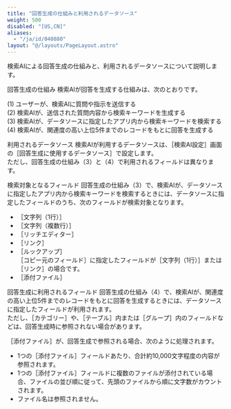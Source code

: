 ```yaml
---
title: "回答生成の仕組みと利用されるデータソース"
weight: 500
disabled: "[US,CN]"
aliases:
  - "/ja/id/040880"
layout: "@/layouts/PageLayout.astro"
---
```




検索AIによる回答生成の仕組みと、利用されるデータソースについて説明します。

<Heading id="assist_settings_search_prefs_generation_10">回答生成の仕組み</Heading>
検索AIが回答を生成する仕組みは、次のとおりです。

(1) ユーザーが、検索AIに質問や指示を送信する  
(2) 検索AIが、送信された質問内容から検索キーワードを生成する  
(3) 検索AIが、データソースに指定したアプリ内から検索キーワードを検索する  
(4) 検索AIが、関連度の高い上位5件までのレコードをもとに回答を生成する

<Heading id="assist_settings_search_prefs_generation_20">利用されるデータソース</Heading>
検索AIが利用するデータソースは、<Wovn>［検索AI設定］</Wovn>画面の<Wovn>［回答生成に使用するデータソース］</Wovn>で設定します。  
ただし、回答生成の仕組み（3）と（4）で利用されるフィールドは異なります。

<Heading level={3} id="assist_settings_search_prefs_generation_2010">検索対象となるフィールド</Heading>
回答生成の仕組み（3）で、検索AIが、データソースに指定したアプリ内から検索キーワードを検索するときには、データソースに指定したフィールドのうち、次のフィールドが検索対象となります。

* <Wovn>［文字列（1行）］</Wovn>
* <Wovn>［文字列（複数行）］</Wovn>
* <Wovn>［リッチエディター］</Wovn>
* <Wovn>［リンク］</Wovn>
* <Wovn>［ルックアップ］</Wovn>  
  <Wovn>［コピー元のフィールド］</Wovn>に指定したフィールドが<Wovn>［文字列（1行）］</Wovn>または<Wovn>［リンク］</Wovn>の場合です。
* <Wovn>［添付ファイル］</Wovn>

<Heading level={3} id="assist_settings_search_prefs_generation_2020">回答生成に利用されるフィールド</Heading>
回答生成の仕組み（4）で、検索AIが、関連度の高い上位5件までのレコードをもとに回答を生成するときには、データソースに指定したフィールドが利用されます。  
ただし、<Wovn>［カテゴリー］</Wovn>や、<Wovn>［テーブル］</Wovn>内または<Wovn>［グループ］</Wovn>内のフィールドなどは、回答生成時に参照されない場合があります。

<Note>

<Wovn>［添付ファイル］</Wovn>が、回答生成で参照される場合、次のように処理されます。

* 1つの<Wovn>［添付ファイル］</Wovn>フィールドあたり、合計約10,000文字程度の内容が参照されます。
* 1つの<Wovn>［添付ファイル］</Wovn>フィールドに複数のファイルが添付されている場合、ファイルの並び順に従って、先頭のファイルから順に文字数がカウントされます。
* ファイル名は参照されません。

</Note>
